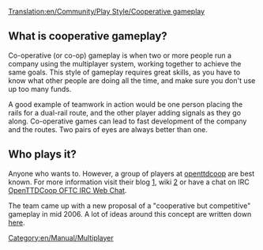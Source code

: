 [[Translation:en/Community/Play Style/Cooperative gameplay]]


==What is cooperative gameplay?==
Co-operative (or co-op) gameplay is when two or more people run a company using the multiplayer system, working together to achieve the same goals. This style of gameplay requires great skills, as you have to know what other people are doing all the time, and make sure you don't use up too many funds.

A good example of teamwork in action would be one person placing the rails for a dual-rail route, and the other player adding signals as they go along. Co-operative games can lead to fast development of the company and the routes. Two pairs of eyes are always better than one.

==Who plays it?==
Anyone who wants to. However, a group of players at [http://www.openttdcoop.org openttdcoop] are best known. For more information visit their blog [http://blog.openttdcoop.org/], wiki [http://wiki.openttdcoop.org/Main_Page] or have a chat on IRC [http://webchat.oftc.net/?randomnick=1&channels=openttdcoop%2Copenttdcoop.stable&prompt=1 OpenTTDCoop OFTC IRC Web Chat].

The team came up with a new proposal of a "cooperative but competitive" gameplay in mid 2006. A lot of ideas around this concept are written down [http://openttdcoop.org/wiki/index.php/Category:Coopetition here].

[[Category:en/Manual/Multiplayer]]